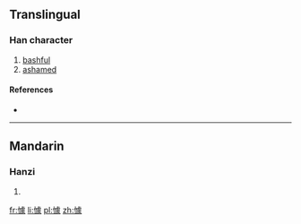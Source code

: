 ==Translingual==

===Han character===
{{Han char|rn=61|rad=心|as=13|sn=16|four=9103<sub>2</sub>|canj=心卜心人 (PYPO)}}

# [[bashful]]
# [[ashamed]]

====References====
* {{Han ref|kx=0405.160|dkj=11324|dj=0745.260|hdz=42360.140|uh=61C5|ud=25029|bh=E979|bd=59769}}

----

==Mandarin==

===Hanzi===
{{cmn-hanzi|pin=[[jù]] ([[ju4]])|wg=chü<sup>4</sup>}}

# {{defn|lang=cmn|sort=心13}}

[[fr:懅]]
[[li:懅]]
[[pl:懅]]
[[zh:懅]]